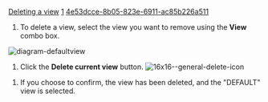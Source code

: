 [[Property:title|Deleting a view]]
[[Property:weight|1]]
[[Property:uuid|4e53dcce-8b05-823e-6911-ac85b226a511]]
# To delete a view, select the view you want to remove using the '''View''' combo box. <br/>
 [[Image:diagram-defaultview]]  
# Click the '''Delete current view''' button.  [[Image:16x16--general-delete-icon]]  <br/>

# If you choose to confirm, the view has been deleted, and the "DEFAULT" view is selected.
<br/>
<br/>

{{note|You cannot delete the view "DEFAULT". }}




